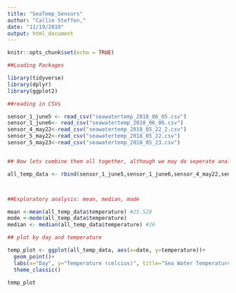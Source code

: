 ```yaml
---
title: "SeaTemp_Sensors"
author: "Callie Steffen,"
date: "11/19/2019"
output: html_document
---
```


```r
knitr::opts_chunk$set(echo = TRUE)
```
```r
##Loading Packages

library(tidyverse)
library(dplyr)
library(ggplot2)

##reading in CSVs

sensor_1_june5 <- read_csv("seawatertemp_2018_06_05.csv")
sensor_1_june6<- read_csv("seawatertemp_2018_06_06.csv")
sensor_4_may22<-read_csv("seawatertemp_2018_05_22_2.csv")
sensor_5_may22<-read_csv("seawatertemp_2018_05_22.csv")
sensor_5_may23<-read_csv("seawatertemp_2018_05_23.csv")


## Now lets combine them all together, although we may do seperate analysis in the future for each individual pi for the students

all_temp_data <- rbind(sensor_1_june5,sensor_1_june6,sensor_4_may22,sensor_5_may22,sensor_5_may23)




```

```r
##Exploratory analysis: mean, median, mode

mean <-mean(all_temp_data$temperature) #25.528
mode <-mode(all_temp_data$temperature)
median <- median(all_temp_data$temperature) #26

## plot by day and temperature

temp_plot <- ggplot(all_temp_data, aes(x=date, y=temperature))+
  geom_point()+
  labs(x="Day", y="Temperature (celcius)", title="Sea Water Temperature in Hawaii")+
  theme_classic()

temp_plot




```

